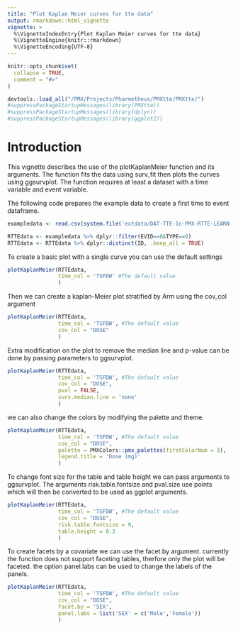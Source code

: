 ```yaml
---
title: "Plot Kaplan Meier curves for tte data"
output: rmarkdown::html_vignette
vignette: >
  %\VignetteIndexEntry{Plot Kaplan Meier curves for tte data}
  %\VignetteEngine{knitr::rmarkdown}
  %\VignetteEncoding{UTF-8}
---
```


```r
knitr::opts_chunk$set(
  collapse = TRUE,
  comment = "#>"
)
```

```r
devtools::load_all("/PMX/Projects/Pharmetheus/PMXtte/PMXtte/")
#suppressPackageStartupMessages(library(PMXtte))
#suppressPackageStartupMessages(library(dplyr))
#suppressPackageStartupMessages(library(ggplot2))

```

# Introduction

This vignette describes the use of the plotKaplanMeier function and its arguments. The function fits the data using surv_fit then plots the curves using ggsurvplot. The function requires at least a dataset with a time variable and event variable. 

The following code prepares the example data to create a first time to event dataframe.

```r
exampledata <- read.csv(system.file('extdata/DAT-TTE-1c-PMX-RTTE-LEARN-1.csv', package= 'PMXtte'),na.strings=c(".","-99","NA"))

RTTEdata <- exampledata %>% dplyr::filter(EVID==0&TYPE==0)
RTTEdata <- RTTEdata %>% dplyr::distinct(ID, .keep_all = TRUE)

```

To create a basic plot with a single curve you can use the default settings 
```r
plotKaplanMeier(RTTEdata,
                time_col = 'TSFDW' #The default value
                )
```

Then we can create a kaplan-Meier plot stratified by Arm using the cov_col argument
```r
plotKaplanMeier(RTTEdata,
                time_col = 'TSFDW', #The default value
                cov_col = "DOSE"
                )
```

Extra modification on the plot to remove the median line and p-value can be done by passing parameters to ggsurvplot.
```r
plotKaplanMeier(RTTEdata,
                time_col = 'TSFDW', #The default value
                cov_col = "DOSE",
                pval = FALSE,
                surv.median.line = 'none'
                )
```

we can also change the colors by modifying the palette and theme. 
```r
plotKaplanMeier(RTTEdata,
                time_col = 'TSFDW', #The default value
                cov_col = "DOSE",
                palette = PMXColors::pmx_palettes(firstColorNum = 3),
                legend.title = 'Dose (mg)'
                )
```

To change font size for the table and table height we can pass arguments to ggsurvplot. The arguments risk.table.fontsize and pval.size use points which will then be converted to be used as ggplot arguments. 
```r
plotKaplanMeier(RTTEdata,
                time_col = 'TSFDW', #The default value
                cov_col = "DOSE",
                risk.table.fontsize = 9,
                table.height = 0.3
                )
```

To create facets by a covariate we can use the facet.by argument. currently the function does not support faceting tables, therfore only the plot will be faceted. the option panel.labs can be used to change the labels of the panels. 
```r
plotKaplanMeier(RTTEdata,
                time_col = 'TSFDW', #The default value
                cov_col = "DOSE",
                facet.by = 'SEX',
                panel.labs = list('SEX' = c('Male','Female'))
                )
```


